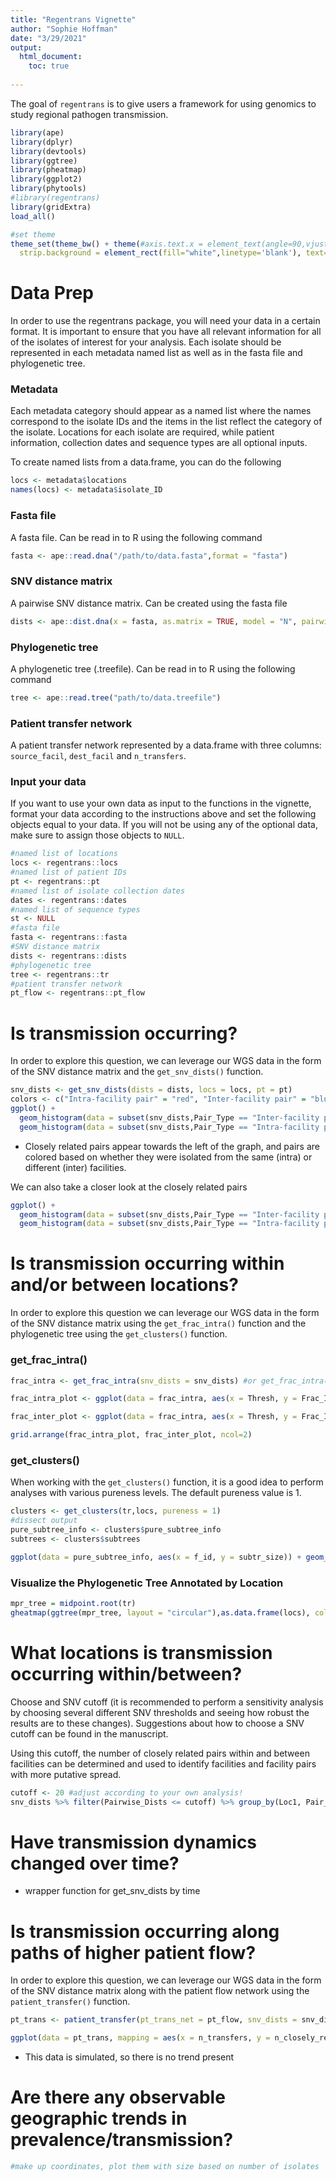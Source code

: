 ```yaml
---
title: "Regentrans Vignette"
author: "Sophie Hoffman"
date: "3/29/2021"
output: 
  html_document:
    toc: true
  
---
```


The goal of `regentrans` is to give users a framework for using genomics to study regional pathogen transmission. 

```r
library(ape)
library(dplyr)
library(devtools)
library(ggtree)
library(pheatmap)
library(ggplot2)
library(phytools)
#library(regentrans)
library(gridExtra)
load_all()

#set theme 
theme_set(theme_bw() + theme(#axis.text.x = element_text(angle=90,vjust = 0.5, hjust = 1),
  strip.background = element_rect(fill="white",linetype='blank'), text=element_text(size=15)))
```

# Data Prep

In order to use the regentrans package, you will need your data in a certain format. It is important to ensure that you have all relevant information for all of the isolates of interest for your analysis. Each isolate should be represented in each metadata named list as well as in the fasta file and phylogenetic tree. 

### Metadata

Each metadata category should appear as a named list where the names correspond to the isolate IDs and the items in the list reflect the category of the isolate. Locations for each isolate are required, while patient information, collection dates and sequence types are all optional inputs. 

To create named lists from a data.frame, you can do the following
```r
locs <- metadata$locations
names(locs) <- metadata$isolate_ID
```

### Fasta file

A fasta file. Can be read in to R using the following command 

```r
fasta <- ape::read.dna("/path/to/data.fasta",format = "fasta")

```

### SNV distance matrix

A pairwise SNV distance matrix. Can be created using the fasta file

```r
dists <- ape::dist.dna(x = fasta, as.matrix = TRUE, model = "N", pairwise.deletion = TRUE)
```

### Phylogenetic tree

A phylogenetic tree (.treefile). Can be read in to R using the following command

```r
tree <- ape::read.tree("path/to/data.treefile")
```

### Patient transfer network

A patient transfer network represented by a data.frame with three columns: `source_facil`, `dest_facil` and `n_transfers`. 

### Input your data

If you want to use your own data as input to the functions in the vignette, format your data according to the instructions above and set the following objects equal to your data. If you will not be using any of the optional data, make sure to assign those objects to `NULL`. 

```r
#named list of locations
locs <- regentrans::locs
#named list of patient IDs
pt <- regentrans::pt
#named list of isolate collection dates
dates <- regentrans::dates
#named list of sequence types
st <- NULL
#fasta file 
fasta <- regentrans::fasta
#SNV distance matrix 
dists <- regentrans::dists
#phylogenetic tree
tree <- regentrans::tr
#patient transfer network
pt_flow <- regentrans::pt_flow
```

# Is transmission occurring? 

In order to explore this question, we can leverage our WGS data in the form of the SNV distance matrix and the `get_snv_dists()` function. 


```r
snv_dists <- get_snv_dists(dists = dists, locs = locs, pt = pt)
colors <- c("Intra-facility pair" = "red", "Inter-facility pair" = "blue")
ggplot() + 
  geom_histogram(data = subset(snv_dists,Pair_Type == "Inter-facility pair"), mapping = aes(x = Pairwise_Dists, fill = "Inter-facility pair"), alpha = 0.2) + 
  geom_histogram(data = subset(snv_dists,Pair_Type == "Intra-facility pair"), mapping = aes(x = Pairwise_Dists, fill = "Intra-facility pair"), alpha = 0.4) + labs(x = "Pairwise SNV Distance", y = "Count", fill = "Legend") +  ggtitle("SNV distances of intra- and inter- facility pairs")
```

- Closely related pairs appear towards the left of the graph, and pairs are colored based on whether they were isolated from the same (intra) or different (inter) facilities. 

We can also take a closer look at the closely related pairs

```r
ggplot() + 
  geom_histogram(data = subset(snv_dists,Pair_Type == "Inter-facility pair" & Pairwise_Dists < 20), mapping = aes(x = Pairwise_Dists, fill = "Inter-facility pair"), alpha = 0.2, binwidth = 1) + 
  geom_histogram(data = subset(snv_dists,Pair_Type == "Intra-facility pair" & Pairwise_Dists < 20), mapping = aes(x = Pairwise_Dists, fill = "Intra-facility pair"), alpha = 0.4, binwidth = 1) + labs(x = "Pairwise SNV Distance", y = "Count", fill = "Legend") +  ggtitle("SNV distances of intra- and inter- facility pairs \n< 20 SNV Distance")
```

# Is transmission occurring within and/or between locations?

In order to explore this question we can leverage our WGS data in the form of the SNV distance matrix using the `get_frac_intra()` function and the phylogenetic tree using the `get_clusters()` function. 

### get_frac_intra()

```r
frac_intra <- get_frac_intra(snv_dists = snv_dists) #or get_frac_intra(dists = dists, locs = locs, pt = pt)

frac_intra_plot <- ggplot(data = frac_intra, aes(x = Thresh, y = Frac_Intra)) + geom_bar(stat = "identity", fill = "blue", alpha = 0.5) + labs(x = "SNV Distance Threshold", y = "Fraction of Intra-Facility Pairs") +  ggtitle("Fraction of Isolate Pairs from the Same \nFacility at Each SNV Distance Threshold") + ylim(0, 1) + theme(plot.title = element_text(size = 10))

frac_inter_plot <- ggplot(data = frac_intra, aes(x = Thresh, y = Frac_Inter)) + geom_bar(stat = "identity", fill = "red", alpha = 0.5) + labs(x = "SNV Distance Threshold", y = "Fraction of Inter-Facility Pairs") +  ggtitle("Fraction of Isolate Pairs from Different \nFacilities at Each SNV Distance Threshold") + ylim(0, 1) + theme(plot.title = element_text(size = 10))

grid.arrange(frac_intra_plot, frac_inter_plot, ncol=2)
```

### get_clusters()

When working with the `get_clusters()` function, it is a good idea to perform analyses with various pureness levels. The default pureness value is 1. 

```r
clusters <- get_clusters(tr,locs, pureness = 1)
#dissect output
pure_subtree_info <- clusters$pure_subtree_info
subtrees <- clusters$subtrees

ggplot(data = pure_subtree_info, aes(x = f_id, y = subtr_size)) + geom_jitter(position = position_jitter(width = 0.2, height = 0.1), alpha = 0.2, color = "blue") + labs(y = "Number of Isolates in \nPhylogenetic Cluster", x = "Facility ID", title = "Pure Subtree Information")
```

### Visualize the Phylogenetic Tree Annotated by Location
```r
mpr_tree = midpoint.root(tr)
gheatmap(ggtree(mpr_tree, layout = "circular"),as.data.frame(locs), color = NA)
```

# What locations is transmission occurring within/between?

Choose and SNV cutoff (it is recommended to perform a sensitivity analysis by choosing several different SNV thresholds and seeing how robust the results are to these changes). Suggestions about how to choose a SNV cutoff can be found in the manuscript. 

Using this cutoff, the number of closely related pairs within and between facilities can be determined and used to identify facilities and facility pairs with more putative spread. 


```r
cutoff <- 20 #adjust according to your own analysis!
snv_dists %>% filter(Pairwise_Dists <= cutoff) %>% group_by(Loc1, Pair_Type) %>% summarize(n = n()) %>% ggplot(aes(x = Loc1, y = n, color = Pair_Type)) + geom_point(alpha = .5) + labs(y = "Number of Closely Related Isolate Pairs", x = "Facility ID", title = "Number of Closely Related Isolate Pairs \nby Facility")

```


# Have transmission dynamics changed over time?

- wrapper function for get_snv_dists by time

# Is transmission occurring along paths of higher patient flow? 

In order to explore this question, we can leverage our WGS data in the form of the SNV distance matrix along with the patient flow network using the `patient_transfer()` function.

```r
pt_trans <- patient_transfer(pt_trans_net = pt_flow, snv_dists = snv_dists)

ggplot(data = pt_trans, mapping = aes(x = n_transfers, y = n_closely_related_pairs)) + geom_jitter(position = position_jitter(width = 0.2, height = 0.1), alpha = 0.2, color = "blue") + labs(y = "Number of Closely Related Isolate Pairs", x = "Number of Transfers", title = "Number of Patient Transfers from Facility \nvs. Number of Closely Related Isolate Pairs at Facility") 

```

- This data is simulated, so there is no trend present


# Are there any observable geographic trends in prevalence/transmission? 

```r
#make up coordinates, plot them with size based on number of isolates
```
